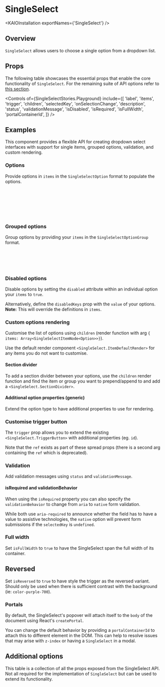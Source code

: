 
<Meta title="Components/SingleSelect/API Specification" />

# SingleSelect

<ResourceLinks
  sourceCode="https://github.com/cultureamp/kaizen-design-system/tree/main/packages/components/src/SingleSelect"
  figma="https://www.figma.com/file/ZRfnoNUXbGZv4eVWLbF4Az/%F0%9F%96%BC%EF%B8%8F-Component-Gallery?node-id=9%3A37837&mode=dev"
  designGuidelines="/?path=/docs/components-singleselect-usage-guidelines--docs"
/>

<KAIOInstallation exportNames={'SingleSelect'} />

## Overview

`SingleSelect` allows users to choose a single option from a dropdown list.

<Canvas of={SingleSelectStories.Playground} />

## Props

The following table showcases the essential props that enable the core functionality of `SingleSelect`. For the remaining suite of API options refer to [this section](#additional-options).

<Controls
  of={SingleSelectStories.Playground}
  include={[
    'label',
    'items',
    'trigger',
    'children',
    'selectedKey',
    'onSelectionChange',
    'description',
    'status',
    'validationMessage',
    'isDisabled',
    'isRequired',
    'isFullWidth',
    'portalContainerId',
  ]}
/>

## Examples

This component provides a flexible API for creating dropdown select interfaces with support for single items, grouped options, validation, and custom rendering.

### Options

Provide options in `items` in the `SingleSelectOption` format to populate the options.

```ts
export type SingleSelectOption = {
  label: string
  value: string | number
  disabled?: boolean
  options?: never
}
```

<Canvas of={SingleSelectStories.SingleItems} />

### Grouped options

Group options by providing your `items` in the `SingleSelectOptionGroup` format.

```ts
export type SingleSelectOptionGroup<Option extends SingleSelectOption> = {
  label: string
  options: Iterable<Option>
}
```

<Canvas of={SingleSelectStories.GroupedItems} />

### Disabled options

Disable options by setting the `disabled` attribute within an individual option your `items` to `true`.

Alternatively, define the `disabledKeys` prop with the `value` of your options.<br/>
**Note:** This will override the definitions in `items`.

<Canvas of={SingleSelectStories.DisabledItems} />

### Custom options rendering

Customise the list of options using `children` (render function with arg `{ items: Array<SingleSelectItemNode<Option>>}`).

Use the default render component `<SingleSelect.ItemDefaultRender>` for any items you do not want to customise.

#### Section divider

To add a section divider between your options, use the `children` render function and find the item or group
you want to prepend/append to and add a `<SingleSelect.SectionDivider>`.

<Canvas of={SingleSelectStories.SectionDivider} />

#### Additional option properties (generic)

Extend the option type to have additional properties to use for rendering.

<Canvas of={SingleSelectStories.AdditionalProperties} />

### Customise trigger button

The `trigger` prop allows you to extend the existing `<SingleSelect.TriggerButton>` with additional properties (eg. `id`).

Note that the `ref` exists as part of these spread props (there is a second arg containing the `ref` which is deprecated).

<Canvas of={SingleSelectStories.CustomiseTrigger} />

### Validation

Add validation messages using `status` and `validationMessage`.

<Canvas of={SingleSelectStories.Validation} />

#### isRequired and validationBehavior

When using the `isRequired` property you can also specify the `validationBehavior` to change from `aria` to `native` form validation.

<Canvas of={SingleSelectStories.SelectNativeValidationBehavior} />

While both use `aria-required` to announce whether the field has to have a value to assistive technologies, the `native` option will prevent form submissions if the `selectedKey` is `undefined`.

### Full width

Set `isFullWidth` to `true` to have the SingleSelect span the full width of its container.

<Canvas of={SingleSelectStories.FullWidth} />

## Reversed

Set `isReversed` to `true` to have style the trigger as the reversed variant. Should only be used when there is sufficient contrast with the background (ie: `color-purple-700`).

<Canvas of={SingleSelectStories.ReversedSelect} />

### Portals

By default, the SingleSelect's popover will attach itself to the `body` of the document using React's `createPortal`.

You can change the default behavior by providing a `portalContainerId` to attach this to different element in the DOM. This can help to resolve issues that may arise with `z-index` or having a `SingleSelect` in a modal.

<Canvas of={SingleSelectStories.PortalContainer} />

## Additional options

This table is a collection of all the props exposed from the SingleSelect API. Not all required for the implementation of `SingleSelect` but can be used to extend its functionality.

<ArgTypes of={SingleSelectStories.Playground} />
